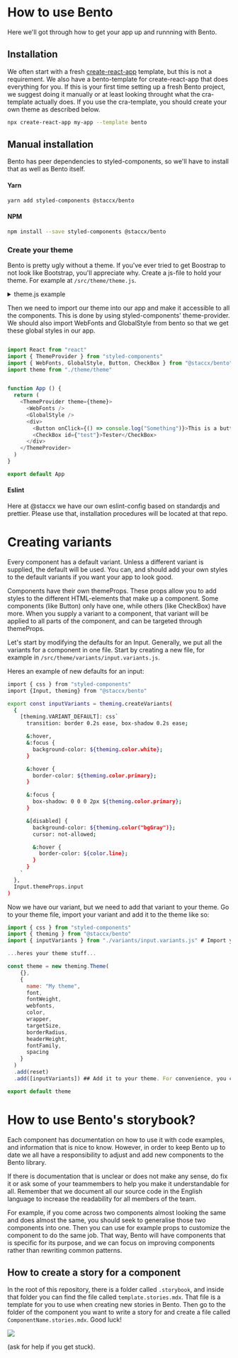
<Meta title="Intro|How to use Bento" component={Image} />

# How to use Bento
Here we'll got through how to get your app up and runnning with Bento.

## Installation
We often start with a fresh [create-react-app](https://reactjs.org/docs/create-a-new-react-app.html) template, but this is not a requirement. We also have a bento-template for create-react-app that does everything for you. If this is your first time setting up a fresh Bento project, we suggest doing it manually or at least looking throught what the cra-template actually does.
If you use the cra-template, you should create your own theme as described below.

```bash
npx create-react-app my-app --template bento
```

## Manual installation
Bento has peer dependencies to styled-components, so we'll have to install that as well as Bento itself.

#### Yarn
```bash
yarn add styled-components @staccx/bento
```

#### NPM
```bash
npm install --save styled-components @staccx/bento
```

### Create your theme
Bento is pretty ugly without a theme. If you've ever tried to get Boostrap to not look like Bootstrap, you'll appreciate why.
Create a js-file to hold your theme. For example at `/src/theme/theme.js`.

<details><summary>theme.js example</summary>
<p>

```js
import { css } from "styled-components"
import { theming } from "@staccx/bento"

const reset = theming.createGlobal({
  baseReset: theming.cssResets
})

const borderRadius = "0px"
const headerHeight = "70px"

const targetSize = {
  small: "36px",
  normal: "44px"
}

const wrapper = {
  small: "460px",
  medium: "720px",
  large: "1158px",
  huge: "1440px",
  breakout: "640px"
}

const spacing = {
  grid: "7vh",
  huge: "96px",
  largePlus: "72px",
  large: "48px",
  mediumPlus: "32px",
  medium: "24px",
  small: "12px",
  tiny: "6px",
  flush: "0"
}

const color = {
  bg: "#F4F2F1",
  primary: "#0000A0",
  primaryLight: "#DCEDFF",
  secondary: "#FDECE4",
  gray: "#646464",
  text: "#000040",
  white: "#fff",
  link: "#0000A0",
  red: "#FC6161",
  yellow: "#FFE184",
  line: "#C9C7C7",
  wcag: "#777",
  disabled: "#E4E4E4",
  warning: "#FC6161",
  black: "#000",
  subtleHover: "#EDF2F7"
}

const font = {
  h1: "32px",
  h2: "26px",
  h3: "22px",
  h4: "18px",
  h5: "16px",
  h6: "14px",
  base: "14px"
}

const fontWeight = {
  bold: "700",
  normal: "400"
}

const webfonts = {
  google: {
    families: [
      "Montserrat:400,500,600,700"
    ]
  }
}

const fontFamily = {
  heading: "Montserrat",
  body: "Montserrat"
}

const theme = new theming.Theme(
    {},
    {
      name: "My theme",
      font,
      fontWeight,
      webfonts,
      color,
      wrapper,
      targetSize,
      borderRadius,
      headerHeight,
      fontFamily,
      spacing
    }
  )
  .add(reset)

export default theme
```

</p>
</details>

Then we need to import our theme into our app and make it accessible to all the components. This is done by using styled-components' theme-provider. We should also import WebFonts and GlobalStyle from bento so that we get these global styles in our app.



```js

import React from "react"
import { ThemeProvider } from "styled-components"
import { WebFonts, GlobalStyle, Button, CheckBox } from "@staccx/bento"
import theme from "./theme/theme"


function App () {
  return (
    <ThemeProvider theme={theme}>
      <WebFonts />
      <GlobalStyle />
      <div>
        <Button onClick={() => console.log("Something")}>This is a button</Button>
        <CheckBox id={"test"}>Tester</CheckBox>
      </div>
    </ThemeProvider>
  )
}

export default App

```



#### Eslint
Here at @staccx we have our own eslint-config based on standardjs and prettier. Please use that, installation procedures will be located at that repo.

# Creating variants
Every component has a default variant. Unless a different variant is supplied, the default will be used. You can, and should add your own styles to the default variants if you want your app to look good.

Components have their own themeProps. These props allow you to add styles to the different HTML-elements that make up a component. Some components (like Button) only have one, while others (like CheckBox) have more. When you supply a variant to a component, that variant will be applied to all parts of the component, and can be targeted through themeProps.

Let's start by modifying the defaults for an Input. Generally, we put all the variants for a component in one file. Start by creating a new file, for example in `/src/theme/variants/input.variants.js`.

Heres an example of new defaults for an input:

```bash
import { css } from "styled-components"
import {Input, theming} from "@staccx/bento"

export const inputVariants = theming.createVariants(
  {
    [theming.VARIANT_DEFAULT]: css`
      transition: border 0.2s ease, box-shadow 0.2s ease;

      &:hover,
      &:focus {
        background-color: ${theming.color.white};
      }

      &:hover {
        border-color: ${theming.color.primary};
      }

      &:focus {
        box-shadow: 0 0 0 2px ${theming.color.primary};
      }

      &[disabled] {
        background-color: ${theming.color("bgGray")};
        cursor: not-allowed;

        &:hover {
          border-color: ${color.line};
        }
      }
    `
  },
  Input.themeProps.input
)
```

Now we have our variant, but we need to add that variant to your theme. Go to your theme file, import your variant and add it to the theme like so:

```js
import { css } from "styled-components"
import { theming } from "@staccx/bento"
import { inputVariants } from "./variants/input.variants.js" # Import your variant

...heres your theme stuff...

const theme = new theming.Theme(
    {},
    {
      name: "My theme",
      font,
      fontWeight,
      webfonts,
      color,
      wrapper,
      targetSize,
      borderRadius,
      headerHeight,
      fontFamily,
      spacing
    }
  )
  .add(reset)
  .add([inputVariants]) ## Add it to your theme. For convenience, you can put it in an array like here so you can easily differentiate what your're adding where.

export default theme
```

# How to use Bento's storybook?
Each component has documentation on how to use it with code examples, and information that is nice to know. However, in order to keep Bento up to date we all have a responsibility to adjust and add new components to the Bento library.

If there is documentation that is unclear or does not make any sense, do fix it or ask some of your teammembers to help you make it understandable for all. Remember that we document all our source code in the English language to increase the readability for all members of the team.

For example, if you come across two components almost looking the same and does almost the same, you should seek to generalise those two components into one. Then you can use for example props to customize the component to do the same job. That way, Bento will have components
that is specific for its purpose, and we can focus on improving components rather than rewriting common patterns.

## How to create a story for a component
In the root of this repository, there is a folder called `.storybook`, and inside that folder you can find the file called `template.stories.mdx`.
That file is a template for you to use when creating new stories in Bento.
Then go to the folder of the component you want to write a story for and create a file called `ComponentName.stories.mdx`.  Good luck!


<Image src="https://media1.tenor.com/images/e9f8cbc1f7700ba31de15769b1fb9377/tenor.gif?itemid=6213101" />

(ask for help if you get stuck).
